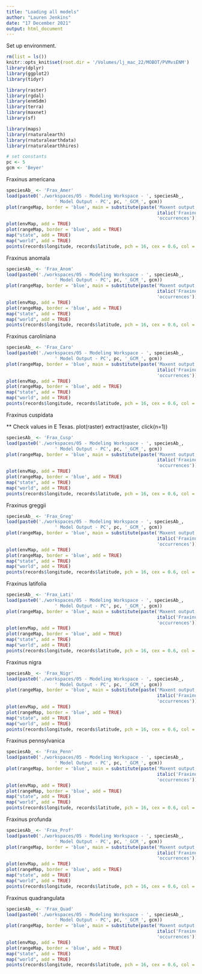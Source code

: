 ```yaml
---
title: "Loading all models"
author: "Lauren Jenkins"
date: "17 December 2021"
output: html_document
---
```


Set up environment.
```r
rm(list = ls())
knitr::opts_knit$set(root.dir = '/Volumes/lj_mac_22/MOBOT/PVMvsENM')
library(dplyr)
library(ggplot2)
library(tidyr)

library(raster)
library(rgdal)
library(enmSdm)
library(terra)
library(maxnet)
library(sf)

library(maps)
library(rnaturalearth)
library(rnaturalearthdata)
library(rnaturalearthhires)

# set constants
pc <- 5
gcm <- 'Beyer'
```

Fraxinus americana
```r
speciesAb_ <- 'Frax_Amer'
load(paste0('./workspaces/05 - Modeling Workspace - ', speciesAb_, 
                  ' Model Output - PC', pc, '_GCM_', gcm))
plot(rangeMap, border = 'blue', main = substitute(paste('Maxent output, ', 
                                                        italic('Fraxinus americana '),
                                                        'occurrences')))
plot(envMap, add = TRUE)
plot(rangeMap, border = 'blue', add = TRUE)
map("state", add = TRUE)
map("world", add = TRUE)
points(records$longitude, records$latitude, pch = 16, cex = 0.6, col = 'red')
```

Fraxinus anomala
```r
speciesAb_ <- 'Frax_Anom'
load(paste0('./workspaces/05 - Modeling Workspace - ', speciesAb_, 
                  ' Model Output - PC', pc, '_GCM_', gcm))
plot(rangeMap, border = 'blue', main = substitute(paste('Maxent output, ', 
                                                        italic('Fraxinus anomala '),
                                                        'occurrences')))
plot(envMap, add = TRUE)
plot(rangeMap, border = 'blue', add = TRUE)
map("state", add = TRUE)
map("world", add = TRUE)
points(records$longitude, records$latitude, pch = 16, cex = 0.6, col = 'red')
```

Fraxinus caroliniana
```r
speciesAb_ <- 'Frax_Caro'
load(paste0('./workspaces/05 - Modeling Workspace - ', speciesAb_, 
                  ' Model Output - PC', pc, '_GCM_', gcm))
plot(rangeMap, border = 'blue', main = substitute(paste('Maxent output, ', 
                                                        italic('Fraxinus caroliniana '),
                                                        'occurrences')))
plot(envMap, add = TRUE)
plot(rangeMap, border = 'blue', add = TRUE)
map("state", add = TRUE)
map("world", add = TRUE)
points(records$longitude, records$latitude, pch = 16, cex = 0.6, col = 'red')
```

Fraxinus cuspidata

** Check values in E Texas.
plot(raster)
extract(raster, click(n=1))
```r
speciesAb_ <- 'Frax_Cusp'
load(paste0('./workspaces/05 - Modeling Workspace - ', speciesAb_, 
                  ' Model Output - PC', pc, '_GCM_', gcm))
plot(rangeMap, border = 'blue', main = substitute(paste('Maxent output, ', 
                                                        italic('Fraxinus cuspidata '),
                                                        'occurrences')))
plot(envMap, add = TRUE)
plot(rangeMap, border = 'blue', add = TRUE)
map("state", add = TRUE)
map("world", add = TRUE)
points(records$longitude, records$latitude, pch = 16, cex = 0.6, col = 'red')
```

Fraxinus greggii
```r
speciesAb_ <- 'Frax_Greg'
load(paste0('./workspaces/05 - Modeling Workspace - ', speciesAb_, 
                  ' Model Output - PC', pc, '_GCM_', gcm))
plot(rangeMap, border = 'blue', main = substitute(paste('Maxent output, ', 
                                                        italic('Fraxinus greggii '),
                                                        'occurrences')))
plot(envMap, add = TRUE)
plot(rangeMap, border = 'blue', add = TRUE)
map("state", add = TRUE)
map("world", add = TRUE)
points(records$longitude, records$latitude, pch = 16, cex = 0.6, col = 'red')
```

Fraxinus latifolia
```r
speciesAb_ <- 'Frax_Lati'
load(paste0('./workspaces/05 - Modeling Workspace - ', speciesAb_, 
                  ' Model Output - PC', pc, '_GCM_', gcm))
plot(rangeMap, border = 'blue', main = substitute(paste('Maxent output, ', 
                                                        italic('Fraxinus latifolia '),
                                                        'occurrences')))
plot(envMap, add = TRUE)
plot(rangeMap, border = 'blue', add = TRUE)
map("state", add = TRUE)
map("world", add = TRUE)
points(records$longitude, records$latitude, pch = 16, cex = 0.6, col = 'red')
```

Fraxinus nigra
```r
speciesAb_ <- 'Frax_Nigr'
load(paste0('./workspaces/05 - Modeling Workspace - ', speciesAb_, 
                  ' Model Output - PC', pc, '_GCM_', gcm))
plot(rangeMap, border = 'blue', main = substitute(paste('Maxent output, ', 
                                                        italic('Fraxinus nigra '),
                                                        'occurrences')))
plot(envMap, add = TRUE)
plot(rangeMap, border = 'blue', add = TRUE)
map("state", add = TRUE)
map("world", add = TRUE)
points(records$longitude, records$latitude, pch = 16, cex = 0.6, col = 'red')
```

Fraxinus pennsylvanica
```r
speciesAb_ <- 'Frax_Penn'
load(paste0('./workspaces/05 - Modeling Workspace - ', speciesAb_, 
                  ' Model Output - PC', pc, '_GCM_', gcm))
plot(rangeMap, border = 'blue', main = substitute(paste('Maxent output, ', 
                                                        italic('Fraxinus pennsylvanica '),
                                                        'occurrences')))
plot(envMap, add = TRUE)
plot(rangeMap, border = 'blue', add = TRUE)
map("state", add = TRUE)
map("world", add = TRUE)
points(records$longitude, records$latitude, pch = 16, cex = 0.6, col = 'red')
```

Fraxinus profunda
```r
speciesAb_ <- 'Frax_Prof'
load(paste0('./workspaces/05 - Modeling Workspace - ', speciesAb_, 
                  ' Model Output - PC', pc, '_GCM_', gcm))
plot(rangeMap, border = 'blue', main = substitute(paste('Maxent output, ', 
                                                        italic('Fraxinus profunda '),
                                                        'occurrences')))
plot(envMap, add = TRUE)
plot(rangeMap, border = 'blue', add = TRUE)
map("state", add = TRUE)
map("world", add = TRUE)
points(records$longitude, records$latitude, pch = 16, cex = 0.6, col = 'red')
```

Fraxinus quadrangulata
```r
speciesAb_ <- 'Frax_Quad'
load(paste0('./workspaces/05 - Modeling Workspace - ', speciesAb_, 
                  ' Model Output - PC', pc, '_GCM_', gcm))
plot(rangeMap, border = 'blue', main = substitute(paste('Maxent output, ', 
                                                        italic('Fraxinus quadrangulata '),
                                                        'occurrences')))
plot(envMap, add = TRUE)
plot(rangeMap, border = 'blue', add = TRUE)
map("state", add = TRUE)
map("world", add = TRUE)
points(records$longitude, records$latitude, pch = 16, cex = 0.6, col = 'red')
```
